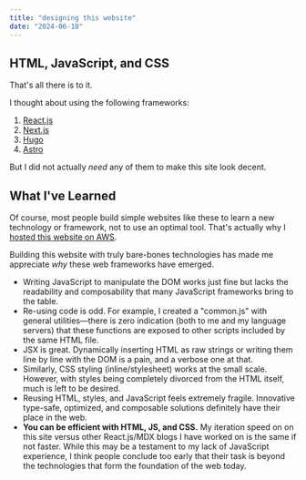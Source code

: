 ```yaml
---
title: "designing this website"
date: "2024-06-18"
---
```


## HTML, JavaScript, and CSS

That's all there is to it.

I thought about using the following frameworks:

1.  [React.js](https://react.dev/)
2.  [Next.js](https://nextjs.org/)
3.  [Hugo](https://gohugo.io/)
4.  [Astro](https://astro.build/)

But I did not actually _need_ any of them to make this site look decent.

## What I've Learned

Of course, most people build simple websites like these to learn a new technology or framework, not to use an optimal tool. That's actually why I [hosted this website on AWS](/posts/software/from-github-pages-to-aws.html).

Building this website with truly bare-bones technologies has made me appreciate _why_ these web frameworks have emerged.

- Writing JavaScript to manipulate the DOM works just fine but lacks the readability and composability that many JavaScript frameworks bring to the table.
- Re-using code is odd. For example, I created a "common.js" with general utilities—there is zero indication (both to me and my language servers) that these functions are exposed to other scripts included by the same HTML file.
- JSX is great. Dynamically inserting HTML as raw strings or writing them line by line with the DOM is a pain, and a verbose one at that.
- Similarly, CSS styling (inline/stylesheet) works at the small scale. However, with styles being completely divorced from the HTML itself, much is left to be desired.
- Reusing HTML, styles, and JavaScript feels extremely fragile. Innovative type-safe, optimized, and composable solutions definitely have their place in the web.
- **You can be efficient with HTML, JS, and CSS.** My iteration speed on on this site versus other React.js/MDX blogs I have worked on is the same if not faster. While this may be a testament to my lack of JavaScript experience, I think people conclude too early that their task is beyond the technologies that form the foundation of the web today.
